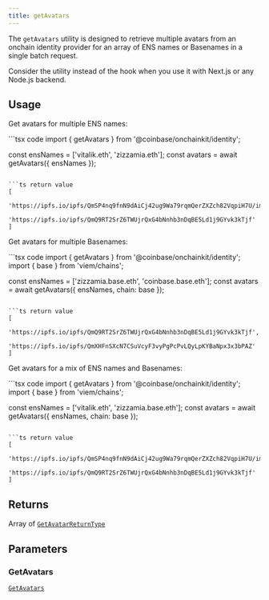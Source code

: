 ```yaml
---
title: getAvatars
---
```



The `getAvatars` utility is designed to retrieve multiple avatars from an onchain identity
provider for an array of ENS names or Basenames in a single batch request.

Consider the utility instead of the hook when you
use it with Next.js or any Node.js backend.

## Usage

Get avatars for multiple ENS names:

<CodeGroup>
```tsx code
import { getAvatars } from '@coinbase/onchainkit/identity';

const ensNames = ['vitalik.eth', 'zizzamia.eth'];
const avatars = await getAvatars({ ensNames });
```

```ts return value
[
  'https://ipfs.io/ipfs/QmSP4nq9fnN9dAiCj42ug9Wa79rqmQerZXZch82VqpiH7U/image.gif',
  'https://ipfs.io/ipfs/QmQ9RT2SrZ6TWUjrQxG4bNnhb3nDqBE5Ld1j9GYvk3kTjf'
]
```
</CodeGroup>

Get avatars for multiple Basenames:

<CodeGroup>
```tsx code
import { getAvatars } from '@coinbase/onchainkit/identity';
import { base } from 'viem/chains';

const ensNames = ['zizzamia.base.eth', 'coinbase.base.eth'];
const avatars = await getAvatars({ ensNames, chain: base });
```

```ts return value
[
  'https://ipfs.io/ipfs/QmQ9RT2SrZ6TWUjrQxG4bNnhb3nDqBE5Ld1j9GYvk3kTjf',
  'https://ipfs.io/ipfs/QmXHFnSXcN7CSuVcyF3vyPgPcPvLQyLpKYBaNpx3x3bPAZ'
]
```
</CodeGroup>

Get avatars for a mix of ENS names and Basenames:

<CodeGroup>
```tsx code
import { getAvatars } from '@coinbase/onchainkit/identity';
import { base } from 'viem/chains';

const ensNames = ['vitalik.eth', 'zizzamia.base.eth'];
const avatars = await getAvatars({ ensNames, chain: base });
```

```ts return value
[
  'https://ipfs.io/ipfs/QmSP4nq9fnN9dAiCj42ug9Wa79rqmQerZXZch82VqpiH7U/image.gif',
  'https://ipfs.io/ipfs/QmQ9RT2SrZ6TWUjrQxG4bNnhb3nDqBE5Ld1j9GYvk3kTjf'
]
```
</CodeGroup>

## Returns

Array of [`GetAvatarReturnType`](/onchainkit/identity/types#getavatarreturntype)

## Parameters

### GetAvatars

[`GetAvatars`](/onchainkit/identity/types#getavatars) 
